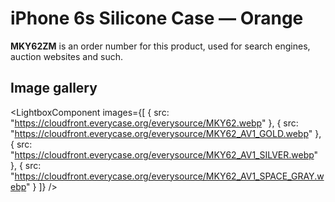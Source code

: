 
# iPhone 6s Silicone Case — Orange

<Callout type='info' emoji='👉🏻'>**MKY62ZM** is an order number for this product, used for search engines, auction websites and such.</Callout>

## Image gallery

<LightboxComponent
    images={[
      {
        src: "https://cloudfront.everycase.org/everysource/MKY62.webp"
      },
      {
        src: "https://cloudfront.everycase.org/everysource/MKY62_AV1_GOLD.webp"
      },
      {
        src: "https://cloudfront.everycase.org/everysource/MKY62_AV1_SILVER.webp"
      },
      {
        src: "https://cloudfront.everycase.org/everysource/MKY62_AV1_SPACE_GRAY.webp"
      }
    ]}
  />
